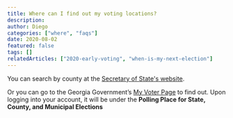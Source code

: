 ```yaml
---
title: Where can I find out my voting locations?
description:
author: Diego
categories: ["where", "faqs"]
date: 2020-08-02
featured: false
tags: []
relatedArticles: ["2020-early-voting", "when-is-my-next-election"]
---
```


You can search by county at the [Secretary of State's website](https://elections.sos.ga.gov/Elections/advancedVotingInfo.do).

Or you can go to the Georgia Government’s [My Voter Page](https://www.mvp.sos.ga.gov/) to find out. Upon logging into your account, it will be under the **Polling Place for State, County, and Municipal Elections**
